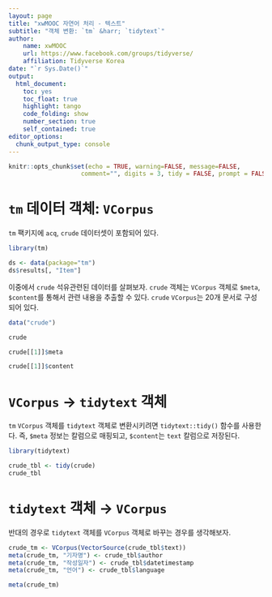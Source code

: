 ```yaml
---
layout: page
title: "xwMOOC 자연어 처리 - 텍스트"
subtitle: "객체 변환: `tm` &harr; `tidytext`"
author:
    name: xwMOOC
    url: https://www.facebook.com/groups/tidyverse/
    affiliation: Tidyverse Korea
date: "`r Sys.Date()`"
output:
  html_document: 
    toc: yes
    toc_float: true
    highlight: tango
    code_folding: show
    number_section: true
    self_contained: true
editor_options: 
  chunk_output_type: console
---
```


``` r
knitr::opts_chunk$set(echo = TRUE, warning=FALSE, message=FALSE,
                    comment="", digits = 3, tidy = FALSE, prompt = FALSE, fig.align = 'center')

```

# `tm` 데이터 객체: `VCorpus` {#tm-contents}

`tm` 팩키지에 `acq`, `crude` 데이터셋이 포함되어 있다.

```r
library(tm)

ds <- data(package="tm")
ds$results[, "Item"]
```

이중에서 `crude` 석유관련된 데이터를 살펴보자. `crude` 객체는 `VCorpus` 객체로 `$meta`, `$content`를 통해서 관련 내용을 추출할 수 있다. `crude` `VCorpus`는 20개 문서로 구성되어 있다.

```r
data("crude")

crude

crude[[1]]$meta

crude[[1]]$content
```

# `VCorpus` &rarr; `tidytext` 객체 {#tm-tidytext-conversion}

`tm` `VCorpus` 객체를 `tidytext` 객체로 변환시키려면 `tidytext::tidy()` 함수를 사용한다.
즉, `$meta` 정보는 칼럼으로 매핑되고, `$content`는 `text` 칼럼으로 저장된다. 

```r
library(tidytext)

crude_tbl <- tidy(crude)
crude_tbl
```

# `tidytext` 객체 &rarr; `VCorpus` {#tm-contents}

반대의 경우로 `tidytext` 객체를 `VCorpus` 객체로 바꾸는 경우를 생각해보자.

```r
crude_tm <- VCorpus(VectorSource(crude_tbl$text))
meta(crude_tm, "기자명") <- crude_tbl$author
meta(crude_tm, "작성일자") <- crude_tbl$datetimestamp
meta(crude_tm, "언어") <- crude_tbl$language

meta(crude_tm)
```



